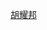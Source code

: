 {{Userbox
  |border-c = #000000
  |border-s = 5
  |id-c     = #000000
  |id-s     = 25
  |id-fc    = #000000
  |info-c   = #000000
  |info-s   = 11
  |info-fc  = #ffffff
  |id       = [[File:Hu Yaobang's Former Residence 041.jpg|40px]]
  |info     = 這个用戶永远怀念'''[[胡耀邦|<span style="color:white;">胡耀邦</span>]]同志'''
}}
[[Category:怀念胡耀邦的维基人|{{PAGENAME}}]]
<noinclude>
[[Category:政治用戶框模板|胡耀邦]]
</noinclude>